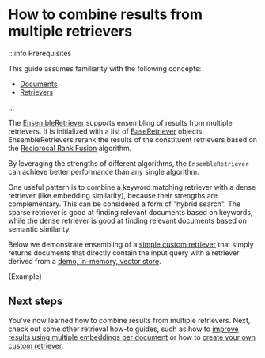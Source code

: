 # How to combine results from multiple retrievers

:::info Prerequisites

This guide assumes familiarity with the following concepts:

- [Documents](/docs/concepts#document)
- [Retrievers](/docs/concepts#retrievers)

:::

The [EnsembleRetriever](https://api.js.langchain.com/classes/langchain.retrievers_ensemble.EnsembleRetriever.html) supports ensembling of results from multiple retrievers. It is initialized with a list of [BaseRetriever](https://api.js.langchain.com/classes/_langchain_core.retrievers.BaseRetriever.html) objects. EnsembleRetrievers rerank the results of the constituent retrievers based on the [Reciprocal Rank Fusion](https://plg.uwaterloo.ca/~gvcormac/cormacksigir09-rrf.pdf) algorithm.

By leveraging the strengths of different algorithms, the `EnsembleRetriever` can achieve better performance than any single algorithm.

One useful pattern is to combine a keyword matching retriever with a dense retriever (like embedding similarity), because their strengths are complementary. This can be considered a form of "hybrid search". The sparse retriever is good at finding relevant documents based on keywords, while the dense retriever is good at finding relevant documents based on semantic similarity.

Below we demonstrate ensembling of a [simple custom retriever](/docs/how_to/custom_retriever/) that simply returns documents that directly contain the input query with a retriever derived from a [demo, in-memory, vector store](https://api.js.langchain.com/classes/langchain.vectorstores_memory.MemoryVectorStore.html).


<CodeBlock language="typescript">{Example}</CodeBlock>

## Next steps

You've now learned how to combine results from multiple retrievers.
Next, check out some other retrieval how-to guides, such as how to [improve results using multiple embeddings per document](/docs/how_to/multi_vector)
or how to [create your own custom retriever](/docs/how_to/custom_retriever).
